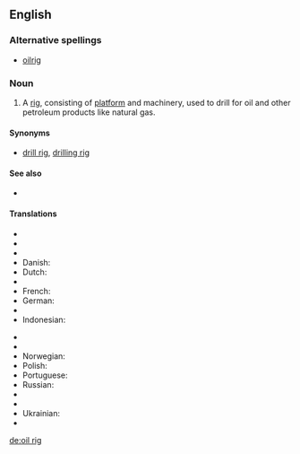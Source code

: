 ==English==

===Alternative spellings===
* [[oilrig]]

===Noun===
{{en-noun|sg=[[oil]] [[rig]]}}

# A [[rig]], consisting of [[platform]] and machinery, used to drill for oil and other petroleum products like natural gas.

====Synonyms====
* {{sense|oil-drilling equipment}} [[drill rig]], [[drilling rig]]

====See also====
* {{pedialite|Drilling rig}}

====Translations====
{{trans-top|oil-drilling platform}}
* {{trreq|Arabic}}
* {{trreq|Chinese}}
* {{trreq|Czech}}
* Danish: {{t|da|borerig}}
* Dutch: {{t|nl|boortoren}}
* {{trreq|Finnish}}
* French: {{t|fr|foreuse|f}}
* German: {{t|de|Bohrturm|m}}
* {{trreq|Hungarian}}
* Indonesian: {{t|id|rig pengeboran}}
{{trans-mid}}
* {{trreq|Italian}}
* {{trreq|Japanese}}
* Norwegian: {{t|no|borerigg}}
* Polish: {{t|pl|wieża wiertnicza|f}}
* Portuguese: {{t|pt|plataforma de poço de petróleo|f}}
* Russian: {{t|ru|буровая вышка|tr=burovája býška|f}}
* {{trreq|Spanish}}
* {{trreq|Swedish}}
* Ukrainian: {{t|uk|бурова вишка|f}}
* {{trreq|Vietnamese}}
{{trans-bottom}}

[[de:oil rig]]